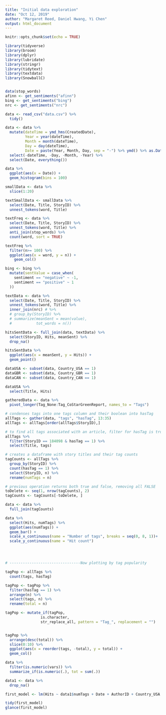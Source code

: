 ```yaml
---
title: "Initial data exploration"
date: "Oct 12, 2019"
author: "Margaret Reed, Daniel Hwang, Yi Chen"
output: html_document
---
```


```r
knitr::opts_chunk$set(echo = TRUE)
```

```r
library(tidyverse)
library(broom)
library(dplyr)
library(lubridate)
library(stringr)
library(tidytext)
library(textdata)
library(SnowballC)


data(stop_words)
afinn <- get_sentiments("afinn")
bing <- get_sentiments("bing")
nrc <- get_sentiments("nrc")
```

```r
data <- read_csv("data.csv") %>%
  tidy()
```


```r
data <- data %>%
  mutate(dateTime = ymd_hms(CreatedDate),
         Year = year(dateTime),
         Month = month(dateTime),
         Day = day(dateTime),
         Date = paste(Year, Month, Day, sep = "-") %>% ymd() %>% as.Date()) %>%
  select(-dateTime, -Day, -Month, -Year) %>%
  select(Date, everything())
```


```r
data %>%
  ggplot(aes(x = Date)) +
  geom_histogram(bins = 100)
```

```r
smallData <- data %>%
  slice(1:20)
```


```r
textSmallData <- smallData %>%
  select(Date, Title, StoryID) %>%
  unnest_tokens(word, Title)

textFreq <- data %>%
  select(Date, Title, StoryID) %>%
  unnest_tokens(word, Title) %>%
  anti_join(stop_words) %>%
  count(word, sort = TRUE)

textFreq %>%
  filter(n>= 100) %>%
  ggplot(aes(x = word, y = n)) +
    geom_col()
```


```r
bing <- bing %>%
  mutate(sentValue = case_when(
    sentiment == "negative" ~ -1,
    sentiment == "positive" ~ 1
  ))
```



```r
textData <- data %>%
  select(Date, Title, StoryID) %>%
  unnest_tokens(word, Title) %>%
  inner_join(nrc) # %>%
  # group_by(StoryID) %>%
  # summarize(meanSent = mean(value),
  #           tot_words = n())
```


```r
hitsSentData <- full_join(data, textData) %>%
  select(StoryID, Hits, meanSent) %>%
  drop_na()

hitsSentData %>%
  ggplot(aes(x = meanSent, y = Hits)) +
  geom_point()
```



```r
dataUSA <- subset(data, Country_USA == 1)
dataGBR <- subset(data, Country_GBR == 1)
dataCAN <- subset(data, Country_CAN == 1)

dataUSA %>%
  select(Title, Hits)

```

```r
gatheredData <- data %>%
  pivot_longer(Tag_None:Tag_CoStarGreenReport, names_to = "Tags") 
```

```r
# condenses tags into one tags column and their boolean into hasTag
allTags <- gather(data, "tags", "hasTag", 13:35) 
allTags <- allTags[order(allTags$StoryID),]

# to find all tags associated with an article, filter for hasTag is true
allTags %>%
  filter(StoryID == 184098 & hasTag == 1) %>%
  select(Title, tags)

# creates a dataframe with story titles and their tag counts
tagCounts <- allTags %>%
  group_by(StoryID) %>%
  count(hasTag == 1) %>%
  select(StoryID, n) %>%
  rename(numTags = n)

# previous operation returns both true and false, removing all FALSE
toDelete <- seq(1, nrow(tagCounts), 2)
tagCounts <- tagCounts[-toDelete, ]

data <- data %>%
  full_join(tagCounts)

data %>%
  select(Hits, numTags) %>%
  ggplot(aes(numTags)) + 
  geom_bar() + 
  scale_x_continuous(name = "Number of tags", breaks = seq(0, 8, 1))+
  scale_y_continuous(name = "Hit count")




# --------------------------------Now plotting by tag popularity

tagPop <- allTags %>%
  count(tags, hasTag) 

tagPop <- tagPop %>%
  filter(hasTag == 1) %>%
  arrange(n) %>%
  select(tags, n) %>%
  rename(total = n)

tagPop <- mutate_if(tagPop, 
                is.character, 
                str_replace_all, pattern = "Tag_", replacement = "")


tagPop %>%
  arrange(desc(total)) %>%
  slice(0:10) %>%
  ggplot(aes(x = reorder(tags, -total), y = total)) +
  geom_col()

```



```r
data %>%
  filter(is.numeric(vars)) %>%
  summarize_if(is.numeric(.), tot = sum(.))
```



```r
data1 <- data %>%
  drop_na()

first_model <- lm(Hits ~ data1$numTags + Date + AuthorID + Country_USA + Country_CAN + Country_GBR + data1$Tag_None + data1$Tag_National + data1$Tag_Office + data1$Tag_Industrial + data1$Tag_Retail + data1$Tag_People + data1$Tag_Investment + data1$Tag_Analytics + data1$Tag_Development + data1$Tag_Finance + data1$Tag_Multifamily + data1$Tag_Hospitality + data1$Tag_Company + data1$Tag_Healthcare + data1$Tag_CompaniesPeople + data1$Tag_Lease + data1$Tag_Sale + data1$Tag_MixedUse + data1$Tag_SpecialPurpose, data = data1)

tidy(first_model)
glance(first_model)
```



